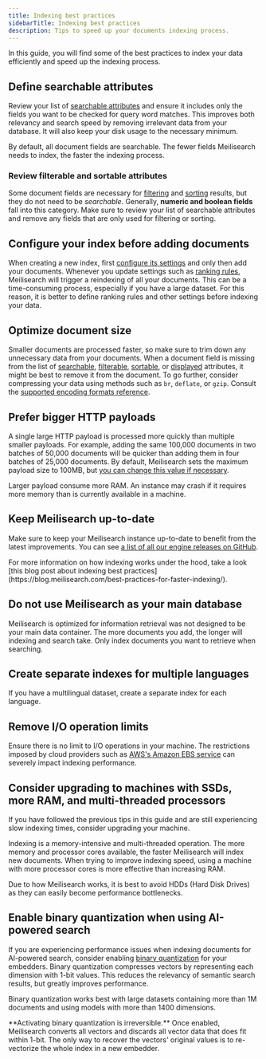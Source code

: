 ```yaml
---
title: Indexing best practices
sidebarTitle: Indexing best practices
description: Tips to speed up your documents indexing process.
---
```


In this guide, you will find some of the best practices to index your data efficiently and speed up the indexing process.

## Define searchable attributes

Review your list of [searchable attributes](/learn/relevancy/displayed_searchable_attributes#searchable-fields) and ensure it includes only the fields you want to be checked for query word matches. This improves both relevancy and search speed by removing irrelevant data from your database. It will also keep your disk usage to the necessary minimum.

By default, all document fields are searchable. The fewer fields Meilisearch needs to index, the faster the indexing process.

### Review filterable and sortable attributes

Some document fields are necessary for [filtering](/learn/filtering_and_sorting/filter_search_results) and [sorting](/learn/filtering_and_sorting/sort_search_results) results, but they do not need to be _searchable_. Generally, **numeric and boolean fields** fall into this category. Make sure to review your list of searchable attributes and remove any fields that are only used for filtering or sorting.

## Configure your index before adding documents

When creating a new index, first [configure its settings](/reference/api/settings) and only then add your documents. Whenever you update settings such as [ranking rules](/learn/relevancy/relevancy), Meilisearch will trigger a reindexing of all your documents. This can be a time-consuming process, especially if you have a large dataset. For this reason, it is better to define ranking rules and other settings before indexing your data.

## Optimize document size

Smaller documents are processed faster, so make sure to trim down any unnecessary data from your documents. When a document field is missing from the list of [searchable](/reference/api/settings#searchable-attributes), [filterable](/reference/api/settings#filterable-attributes), [sortable](/reference/api/settings#sortable-attributes), or [displayed](/reference/api/settings#displayed-attributes) attributes, it might be best to remove it from the document. To go further, consider compressing your data using methods such as `br`, `deflate`, or `gzip`. Consult the [supported encoding formats reference](/reference/api/overview#content-encoding).

## Prefer bigger HTTP payloads

A single large HTTP payload is processed more quickly than multiple smaller payloads. For example, adding the same 100,000 documents in two batches of 50,000 documents will be quicker than adding them in four batches of 25,000 documents. By default, Meilisearch sets the maximum payload size to 100MB, but [you can change this value if necessary](/learn/self_hosted/configure_meilisearch_at_launch#payload-limit-size).

<Warning>
Larger payload consume more RAM. An instance may crash if it requires more memory than is currently available in a machine.
</Warning>

## Keep Meilisearch up-to-date

Make sure to keep your Meilisearch instance up-to-date to benefit from the latest improvements. You can see [a list of all our engine releases on GitHub](https://github.com/meilisearch/meilisearch/releases?q=prerelease%3Afalse).

<Note>
For more information on how indexing works under the hood, take a look [this blog post about indexing best practices](https://blog.meilisearch.com/best-practices-for-faster-indexing/).
</Note>

## Do not use Meilisearch as your main database

Meilisearch is optimized for information retrieval was not designed to be your main data container. The more documents you add, the longer will indexing and search take. Only index documents you want to retrieve when searching.

## Create separate indexes for multiple languages

If you have a multilingual dataset, create a separate index for each language.

## Remove I/O operation limits

Ensure there is no limit to I/O operations in your machine. The restrictions imposed by cloud providers such as [AWS's Amazon EBS service](https://docs.aws.amazon.com/AWSEC2/latest/UserGuide/ebs-volume-types.html#IOcredit) can severely impact indexing performance.

## Consider upgrading to machines with SSDs, more RAM, and multi-threaded processors

If you have followed the previous tips in this guide and are still experiencing slow indexing times, consider upgrading your machine.

Indexing is a memory-intensive and multi-threaded operation. The more memory and processor cores available, the faster Meilisearch will index new documents. When trying to improve indexing speed, using a machine with more processor cores is more effective than increasing RAM.

Due to how Meilisearch works, it is best to avoid HDDs (Hard Disk Drives) as they can easily become performance bottlenecks.

## Enable binary quantization when using AI-powered search

If you are experiencing performance issues when indexing documents for AI-powered search, consider enabling [binary quantization](/reference/api/settings#binaryquantized) for your embedders. Binary quantization compresses vectors by representing each dimension with 1-bit values. This reduces the relevancy of semantic search results, but greatly improves performance.

Binary quantization works best with large datasets containing more than 1M documents and using models with more than 1400 dimensions.

<Warning>
**Activating binary quantization is irreversible.** Once enabled, Meilisearch converts all vectors and discards all vector data that does fit within 1-bit. The only way to recover the vectors' original values is to re-vectorize the whole index in a new embedder.
</Warning>
